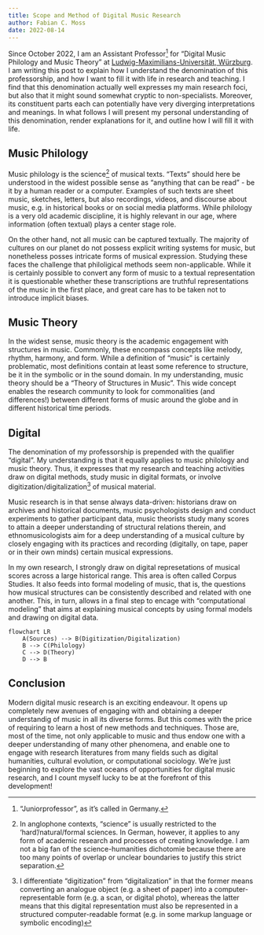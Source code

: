 ```yaml
---
title: Scope and Method of Digital Music Research
author: Fabian C. Moss
date: 2022-08-14
---
```


Since October 2022, I am an Assistant Professor^["Juniorprofessor", as it's called in Germany.] for "Digital Music Philology and Music Theory" at [Ludwig-Maximilians-Universität, Würzburg](https://www.uni-wuerzburg.de/). I am writing this post to explain how I understand the denomination of this professorship, and how I want to fill it with life in research and teaching.
I find that this denomination actually well expresses my main research foci, but also that it might sound somewhat cryptic to non-specialists. Moreover, its constituent parts each can potentially have very diverging interpretations and meanings. In what follows I will present my personal understanding of this denomination, render explanations for it, and outline how I will fill it with life.

## Music Philology

Music philology is the science^[In anglophone contexts, "science" is usually restricted to the 'hard'/natural/formal sciences. In German, however, it applies to any form of academic research and processes of creating knowledge. I am not a big fan of the science-humanities dichotomie because there are too many points of overlap or unclear boundaries to justify this strict separation.] of musical texts. "Texts" should here be understood in the widest possible sense as "anything that can be read" - be it by a human reader or a computer. Examples of such texts are sheet music, sketches, letters, but also recordings, videos, and discourse about music, e.g. in historical books or on social media platforms. While philology is a very old academic discipline, it is highly relevant in our age, where information (often textual) plays a center stage role. 

On the other hand, not all music can be captured textually. The majority of cultures on our planet do not possess explicit writing systems for music, but nonetheless posses intricate forms of musical expression.
Studying these faces the challenge that philoligical methods seem non-applicable. While it is certainly possible to convert any form of music to a textual representation it is questionable whether these transcriptions are truthful representations of the music in the first place, and great care has to be taken not to introduce implicit biases.

## Music Theory

In the widest sense, music theory is the academic engagement with structures in music. Commonly, these encompass concepts like melody, rhythm, harmony, and form. 
While a definition of "music" is certainly problematic, most definitions contain at least some reference to structure, be it in the symbolic or in the sound domain. In my understanding, music theory should be a "Theory of Structures in Music". This wide concept enables the research community to look for commonalities (and differences!) between different forms of music around the globe and in different historical time periods.

## Digital

The denomination of my professorship is prepended with the qualifier "digital".
My understanding is that it equally applies to music philology and music theory. Thus, it expresses that my research and teaching activities draw on digital methods, study music in digital formats, or involve digitization/digitalization^[I differentiate "digitization" from "digitalization" in that the former means converting an analogue object (e.g. a sheet of paper) into a computer-representable form (e.g. a scan, or digital photo), whereas the latter means that this digital representation must also be represented in a structured computer-readable format (e.g. in some markup language or symbolic encoding)] 
of musical material.

Music research is in that sense always data-driven: historians draw on archives and historical documents, music psychologists design and conduct experiments to gather participant data, music theorists study many scores to attain a deeper understanding of structural relations therein, and ethnomusicologists aim for a deep understanding of a musical culture by closely engaging with its practices and recording (digitally, on tape, paper or in their own minds) certain musical expressions.

In my own research, I strongly draw on digital represetations of musical scores across a large historical range. This area is often called Corpus Studies.
It also feeds into formal modeling of music, that is, the questions how musical structures can be consistently described and related with one another.
This, in turn, allows in a final step to encage with "computational modeling" that aims at explaining musical concepts by using formal models and drawing on digital data.

```mermaid
flowchart LR
    A(Sources) --> B(Digitization/Digitalization)
    B --> C(Philology)
    C --> D(Theory)
    D --> B
```

## Conclusion

Modern digital music research is an exciting endeavour. 
It opens up completely new avenues of engaging with and obtaining a deeper understandig of music in all its diverse forms.
But this comes with the price of requiring to learn a host of new methods and techniques. Those are, most of the time, not only applicable to music and thus endow one with a deeper understanding of many other phenomena, and enable one to engage with research literatures from many fields such as digital humanities, cultural evolution, or computational sociology. 
We're just beginning to explore the vast oceans of opportunities for digital music research, and I count myself lucky to be at the forefront of this development!